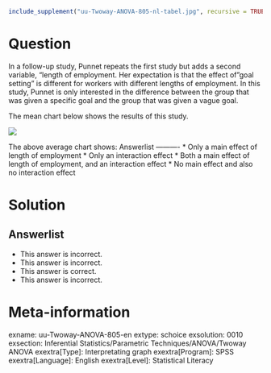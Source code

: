 ```r
include_supplement("uu-Twoway-ANOVA-805-nl-tabel.jpg", recursive = TRUE)
```

Question
========
  
In a follow-up study, Punnet repeats the first study but adds a second variable, "length of employment. Her expectation is that the effect of "goal setting" is different for workers with different lengths of employment. In this study, Punnet is only interested in the difference between the group that was given a specific goal and the group that was given a vague goal.

The mean chart below shows the results of this study.


![](uu-Twoway-ANOVA-805-nl-tabel.jpg)

The above average chart shows: 
Answerlist
----------
* Only a main effect of length of employment
* Only an interaction effect
* Both a main effect of length of employment, and an interaction effect
* No main effect and also no interaction effect


Solution
========
  


Answerlist
----------
* This answer is incorrect.
* This answer is incorrect.
* This answer is correct.
* This answer is incorrect.

Meta-information
================
exname: uu-Twoway-ANOVA-805-en
extype: schoice
exsolution: 0010
exsection: Inferential Statistics/Parametric Techniques/ANOVA/Twoway ANOVA
exextra[Type]: Interpretating graph
exextra[Program]: SPSS
exextra[Language]: English
exextra[Level]: Statistical Literacy
